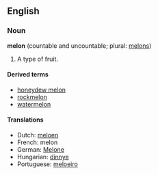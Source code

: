 ==English==
===Noun===
'''melon''' (countable and uncountable; plural: [[melons]])

# A type of fruit. {{substub}}

====Derived terms====
*[[honeydew melon]]
*[[rockmelon]]
*[[watermelon]]

====Translations====
*Dutch: [[meloen]]
*French: melon
*German: [[Melone]]
*Hungarian: [[dinnye]]
*Portuguese: [[meloeiro]]